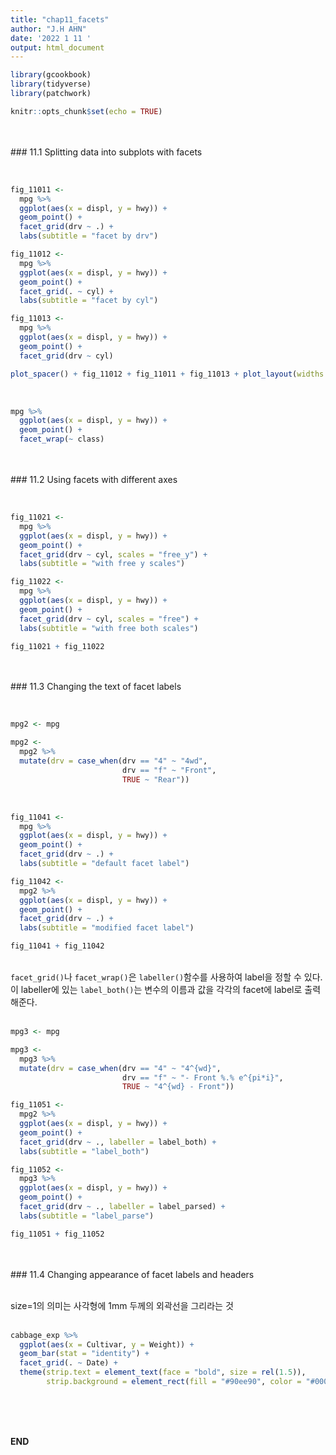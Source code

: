 ```yaml
---
title: "chap11_facets"
author: "J.H AHN"
date: '2022 1 11 '
output: html_document
---
```


```r
library(gcookbook)
library(tidyverse)
library(patchwork)

knitr::opts_chunk$set(echo = TRUE)
```

<br>
<br>
### 11.1 Splitting data into subplots with facets
<br>

<br>
```r
fig_11011 <- 
  mpg %>% 
  ggplot(aes(x = displ, y = hwy)) +
  geom_point() +
  facet_grid(drv ~ .) +
  labs(subtitle = "facet by drv")

fig_11012 <- 
  mpg %>% 
  ggplot(aes(x = displ, y = hwy)) +
  geom_point() +
  facet_grid(. ~ cyl) +
  labs(subtitle = "facet by cyl")

fig_11013 <- 
  mpg %>% 
  ggplot(aes(x = displ, y = hwy)) +
  geom_point() +
  facet_grid(drv ~ cyl)

plot_spacer() + fig_11012 + fig_11011 + fig_11013 + plot_layout(widths = c(1,4), heights = c(1,3))

```


<br>
```r
mpg %>% 
  ggplot(aes(x = displ, y = hwy)) +
  geom_point() +
  facet_wrap(~ class)

```


<br>
<br>
### 11.2 Using facets with different axes
<br>

<br>
```r
fig_11021 <- 
  mpg %>% 
  ggplot(aes(x = displ, y = hwy)) +
  geom_point() +
  facet_grid(drv ~ cyl, scales = "free_y") +
  labs(subtitle = "with free y scales")

fig_11022 <- 
  mpg %>% 
  ggplot(aes(x = displ, y = hwy)) +
  geom_point() +
  facet_grid(drv ~ cyl, scales = "free") +
  labs(subtitle = "with free both scales")

fig_11021 + fig_11022

```


<br>
<br>
### 11.3 Changing the text of facet labels
<br>

<br>
```r
mpg2 <- mpg

mpg2 <- 
  mpg2 %>% 
  mutate(drv = case_when(drv == "4" ~ "4wd",
                         drv == "f" ~ "Front",
                         TRUE ~ "Rear"))

```


<br>
```r
fig_11041 <- 
  mpg %>% 
  ggplot(aes(x = displ, y = hwy)) +
  geom_point() +
  facet_grid(drv ~ .) +
  labs(subtitle = "default facet label")

fig_11042 <- 
  mpg2 %>% 
  ggplot(aes(x = displ, y = hwy)) +
  geom_point() +
  facet_grid(drv ~ .) +
  labs(subtitle = "modified facet label")

fig_11041 + fig_11042

```


<br>
`facet_grid()`나 `facet_wrap()`은 `labeller()`함수를 사용하여 label을 정할 수 있다.  
이 labeller에 있는 `label_both()`는 변수의 이름과 값을 각각의 facet에 label로 출력해준다.  
<br>
```r
mpg3 <- mpg

mpg3 <- 
  mpg3 %>%
  mutate(drv = case_when(drv == "4" ~ "4^{wd}",
                         drv == "f" ~ "- Front %.% e^{pi*i}",
                         TRUE ~ "4^{wd} - Front"))

```


```r
fig_11051 <- 
  mpg2 %>% 
  ggplot(aes(x = displ, y = hwy)) +
  geom_point() +
  facet_grid(drv ~ ., labeller = label_both) +
  labs(subtitle = "label_both")

fig_11052 <- 
  mpg3 %>% 
  ggplot(aes(x = displ, y = hwy)) +
  geom_point() +
  facet_grid(drv ~ ., labeller = label_parsed) +
  labs(subtitle = "label_parse")

fig_11051 + fig_11052

```


<br>
<br>
### 11.4 Changing appearance of facet labels and headers
<br>

<br>
size=1의 의미는 사각형에 1mm 두께의 외곽선을 그리라는 것  
<br>
```r
cabbage_exp %>% 
  ggplot(aes(x = Cultivar, y = Weight)) +
  geom_bar(stat = "identity") +
  facet_grid(. ~ Date) +
  theme(strip.text = element_text(face = "bold", size = rel(1.5)),
        strip.background = element_rect(fill = "#90ee90", color = "#000000", size = 1))


```




<br>
<br>
<br>


**END**


<br>
<br>
<br>